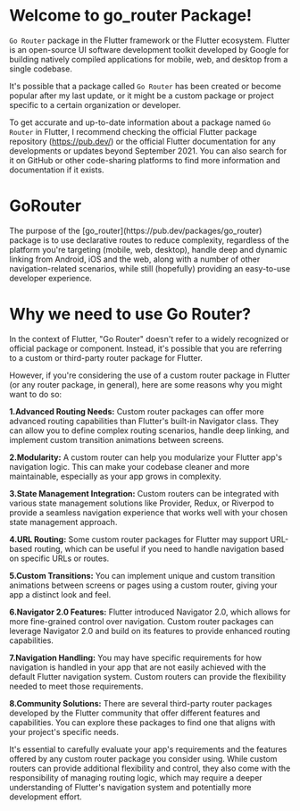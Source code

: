 # Welcome to go_router Package!

`Go Router` package in the Flutter framework or the Flutter ecosystem. Flutter is an open-source UI software development toolkit developed by Google for building natively compiled applications for mobile, web, and desktop from a single codebase.

It's possible that a package called `Go Router` has been created or become popular after my last update, or it might be a custom package or project specific to a certain organization or developer.

To get accurate and up-to-date information about a package named `Go Router` in Flutter, I recommend checking the official Flutter package repository (https://pub.dev/) or the official Flutter documentation for any developments or updates beyond September 2021. You can also search for it on GitHub or other code-sharing platforms to find more information and documentation if it exists.
<h1> GoRouter</h1>
The purpose of the [go_router](https://pub.dev/packages/go_router) package is to use declarative routes to reduce complexity, regardless of the platform you're targeting (mobile, web, desktop), handle deep and dynamic linking from Android, iOS and the web, along with a number of other navigation-related scenarios, while still (hopefully) providing an easy-to-use developer experience.

<h1>Why we need to use Go Router?</h1>

In the context of Flutter, "Go Router" doesn't refer to a widely recognized or official package or component. Instead, it's possible that you are referring to a custom or third-party router package for Flutter.

However, if you're considering the use of a custom router package in Flutter (or any router package, in general), here are some reasons why you might want to do so:

<b>1.Advanced Routing Needs:</b> Custom router packages can offer more advanced routing capabilities than Flutter's built-in Navigator class. They can allow you to define complex routing scenarios, handle deep linking, and implement custom transition animations between screens.

<b>2.Modularity:</b> A custom router can help you modularize your Flutter app's navigation logic. This can make your codebase cleaner and more maintainable, especially as your app grows in complexity.

<b>3.State Management Integration:</b> Custom routers can be integrated with various state management solutions like Provider, Redux, or Riverpod to provide a seamless navigation experience that works well with your chosen state management approach.

<b>4.URL Routing:</b> Some custom router packages for Flutter may support URL-based routing, which can be useful if you need to handle navigation based on specific URLs or routes.

<b>5.Custom Transitions:</b> You can implement unique and custom transition animations between screens or pages using a custom router, giving your app a distinct look and feel.

<b>6.Navigator 2.0 Features:</b> Flutter introduced Navigator 2.0, which allows for more fine-grained control over navigation. Custom router packages can leverage Navigator 2.0 and build on its features to provide enhanced routing capabilities.

<b>7.Navigation Handling:</b> You may have specific requirements for how navigation is handled in your app that are not easily achieved with the default Flutter navigation system. Custom routers can provide the flexibility needed to meet those requirements.

<b>8.Community Solutions:</b> There are several third-party router packages developed by the Flutter community that offer different features and capabilities. You can explore these packages to find one that aligns with your project's specific needs.

It's essential to carefully evaluate your app's requirements and the features offered by any custom router package you consider using. While custom routers can provide additional flexibility and control, they also come with the responsibility of managing routing logic, which may require a deeper understanding of Flutter's navigation system and potentially more development effort.